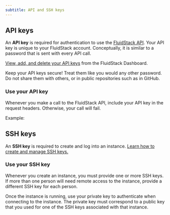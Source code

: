 ```yaml
---
subtitle: API and SSH keys
---
```


## API keys

An **API key** is required for authentication to use the [FluidStack API](/api-reference). Your API key is unique to your FluidStack account. Conceptually, it is similar to a password that is sent with every API call. 

[View, add, and delete your API keys](/dashboard#manage-api-keys) from the FluidStack Dashboard.

<Warning>
  Keep your API keys secure! Treat them like you would any other password. Do not share them with others, or in public repositories such as in GitHub. 
</Warning>

### Use your API key

Whenever you make a call to the FluidStack API, include your API key in the request headers. Otherwise, your call will fail. 

Example:
<EndpointRequestSnippet endpoint="GET /instances" />

## SSH keys

An **SSH key** is required to create and log into an instance. [Learn how to create and manage SSH keys.](/ssh/use-ssh-keys)

### Use your SSH key

Whenever you create an instance, you must provide one or more SSH keys. If more than one person will need remote access to the instance, provide a different SSH key for each person.

Once the instance is running, use your private key to authenticate when connecting to the instance. The private key must correspond to a public key that you used for one of the SSH keys associated with that instance.

<Markdown src="../snippets/connect-with-ssh.mdx" />